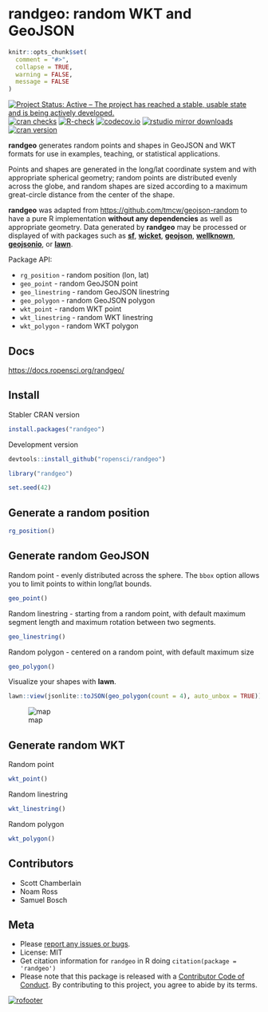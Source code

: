 randgeo: random WKT and GeoJSON
===============================

```r
knitr::opts_chunk$set(
  comment = "#>",
  collapse = TRUE,
  warning = FALSE,
  message = FALSE
)
```

[![Project Status: Active – The project has reached a stable, usable state and is being actively developed.](https://www.repostatus.org/badges/latest/active.svg)](http://www.repostatus.org/#active)
[![cran checks](https://cranchecks.info/badges/worst/randgeo)](https://cranchecks.info/pkgs/randgeo)
[![R-check](https://github.com/ropensci/randgeo/workflows/R-check/badge.svg)](https://github.com/ropensci/randgeo/actions?query=workflow%3AR-check)
[![codecov.io](https://codecov.io/github/ropensci/randgeo/coverage.svg?branch=master)](https://codecov.io/github/ropensci/randgeo?branch=master)
[![rstudio mirror downloads](https://cranlogs.r-pkg.org/badges/randgeo?color=C9A115)](https://github.com/metacran/cranlogs.app)
[![cran version](https://www.r-pkg.org/badges/version/randgeo)](https://cran.r-project.org/package=randgeo)

**randgeo** generates random points and shapes in GeoJSON and WKT formats for use
in examples, teaching, or statistical applications.

Points and shapes are generated in the long/lat coordinate system and with
appropriate spherical geometry; random points are distributed evenly across
the globe, and random shapes are sized according to a maximum great-circle
distance from the center of the shape. 

**randgeo** was adapted from <https://github.com/tmcw/geojson-random> to have a pure R
implementation __without any dependencies__ as well as appropriate geometry. Data generated
by **randgeo** may be processed or displayed of with packages such as
[**sf**](https://cran.r-project.org/package=sf),
[**wicket**](https://cran.r-project.org/package=wicket),
[**geojson**](https://cran.r-project.org/package=geojson),
[**wellknown**](https://cran.r-project.org/package=wellknown),
[**geojsonio**](https://cran.r-project.org/package=geojsonio), or
[**lawn**](https://cran.r-project.org/package=lawn).

Package API:

* `rg_position` - random position (lon, lat)
* `geo_point` - random GeoJSON point
* `geo_linestring` - random GeoJSON linestring
* `geo_polygon` - random GeoJSON polygon
* `wkt_point` - random WKT point
* `wkt_linestring` - random WKT linestring
* `wkt_polygon` - random WKT polygon

## Docs

<https://docs.ropensci.org/randgeo/>

## Install

Stabler CRAN version

```r
install.packages("randgeo")
```

Development version

```r
devtools::install_github("ropensci/randgeo")
```

```r
library("randgeo")
```

```r
set.seed(42)
```

## Generate a random position

```r
rg_position()
```

## Generate random GeoJSON

Random point - evenly distributed across the sphere.  The `bbox` option allows
you to limit points to within long/lat bounds.

```r
geo_point()
```

Random linestring - starting from a random point, with default maximum segment
length and maximum rotation between two segments.

```r
geo_linestring()
```

Random polygon - centered on a random point, with default maximum size

```r
geo_polygon()
```

Visualize your shapes with **lawn**.

```r
lawn::view(jsonlite::toJSON(geo_polygon(count = 4), auto_unbox = TRUE))
```

![map](https://github.com/ropensci/randgeo/raw/master/tools/plot.png)


## Generate random WKT

Random point

```r
wkt_point()
```

Random linestring

```r
wkt_linestring()
```

Random polygon

```r
wkt_polygon()
```

## Contributors

* Scott Chamberlain
* Noam Ross
* Samuel Bosch

## Meta

* Please [report any issues or bugs](https://github.com/ropensci/randgeo/issues).
* License: MIT
* Get citation information for `randgeo` in R doing `citation(package = 'randgeo')`
* Please note that this package is released with a [Contributor Code of Conduct](https://ropensci.org/code-of-conduct/). By contributing to this project, you agree to abide by its terms.

[![rofooter](https://ropensci.org/public_images/github_footer.png)](https://ropensci.org)
